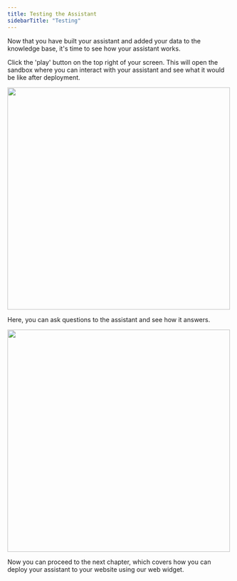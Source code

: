 ```yaml
---
title: Testing the Assistant
sidebarTitle: "Testing"
---
```


Now that you have built your assistant and added your data to the knowledge base, it's time to see how your assistant works.

Click the 'play' button on the top right of your screen. This will open the sandbox where you can interact with your assistant and see what it would be like after deployment.

<img 
height="500"  
src="/images/sandbox-button.png"
/>

Here, you can ask questions to the assistant and see how it answers.

<img 
height="500"  
src="/images/sandbox-preview.png"
/>


Now you can proceed to the next chapter, which covers how you can deploy your assistant to your website using our web widget.